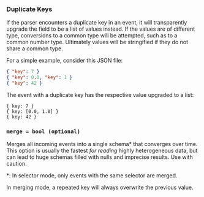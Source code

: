 
### Duplicate Keys

If the parser encounters a duplicate key in an event, it will transparently
upgrade the field to be a list of values instead. If the values are of different
type, conversions to a common type will be attempted, such as to a common number
type. Ultimately values will be stringified if they do not share a common type.

For a simple example, consider this JSON file:
```json title="Example JSON with duplicate key" {2}
{ "key": 7 }
{ "key": 0.0, "key": 1 }
{ "key": 42 }
```
The event with a duplicate key has the respective value upgraded to a list:
```tql {2}
{ key: 7 }
{ key: [0.0, 1.0] }
{ key: 42 }
```

### `merge = bool (optional)`

Merges all incoming events into a single schema\* that converges over time. This
option is usually the fastest _for reading_ highly heterogeneous data, but can lead
to huge schemas filled with nulls and imprecise results. Use with caution.

\*: In selector mode, only events with the same selector are merged.

In merging mode, a repeated key will always overwrite the previous value.

<Base />
